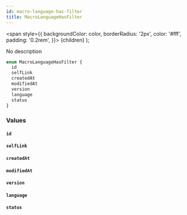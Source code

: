 ```yaml
---
id: macro-language-has-filter
title: MacroLanguageHasFilter
---
```


<span
style={{
      backgroundColor: color,
      borderRadius: '2px',
      color: '#fff',
      padding: '0.2rem',
    }}>
{children}
</span>
);

No description

```graphql
enum MacroLanguageHasFilter {
  id
  selfLink
  createdAt
  modifiedAt
  version
  language
  status
}
```

### Values

#### `id`

#### `selfLink`

#### `createdAt`

#### `modifiedAt`

#### `version`

#### `language`

#### `status`
